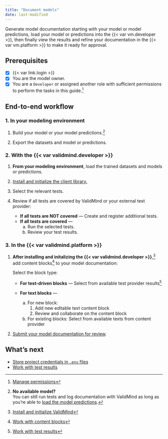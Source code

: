 ```yaml
---
title: "Document models"
date: last-modified
---
```


Generate model documentation starting with your model or model predictions, load your model or predictions into the {{< var vm.developer >}}, then finally view the results and refine your documentation in the {{< var vm.platform >}} to make it ready for approval.

::: {.prereq}

## Prerequisites 

- [x] {{< var link.login >}}
- [x] You are the model owner.
- [x] You are a `Developer` or assigned another role with sufficient permissions to perform the tasks in this guide.[^1]

:::

## End-to-end workflow  

### 1. In your modeling environment

1. Build your model or your model predictions.[^2]

2. Export the datasets and model or predictions.

### 2. With the {{< var validmind.developer >}}

1. **From your modeling environment**, load the trained datasets and models or predictions.

2. [Install and initialize the client library.](install-and-initialize-client-library.qmd)

3. Select the relevant tests.

4. Review if all tests are covered by ValidMind or your external test provider:
    
   - **If all tests are NOT covered** — Create and register additional tests.
   - **If all tests are covered** — 
      a. Run the selected tests.
      b. Review your test results. 

### 3. In the {{< var validmind.platform >}}

1. **After installing and initalizing the {{< var validmind.developer >}}**,[^4] add content blocks[^3] to your model documentation: 
   
   Select the block type:
   
      - **For test-driven blocks** — Select from available test provider results[^5]
      - **For text blocks** — 
         
         a. For new block:
            1. Add new editable text content block
            2. Review and collaborate on the content block
         b. For existing blocks: Select from available texts from content provider

2. [Submit your model documentation for review](/guide/model-documentation/submit-for-approval.qmd).

## What's next 

- [Store project credentials in `.env` files](store-credentials-in-env-file.qmd)
- [Work with test results](work-with-test-results.qmd)


<!-- FOOTNOTES -->

[^1]: [Manage permissions](/guide/configuration/manage-permissions.qmd)

[^2]: 

   **No available model?**<br>
   You can still run tests and log documentation with ValidMind as long as you're able to [load the model predictions](/faq/faq-documentation.qmd#can-i-run-tests-and-log-documentation-without-having-a-model-available). 

[^3]: [Work with content blocks](/guide/model-documentation/work-with-content-blocks.qmd)

[^4]: [Install and initialize ValidMind](install-and-initialize-client-library.qmd)

[^5]: [Work with test results](work-with-test-results.qmd)

